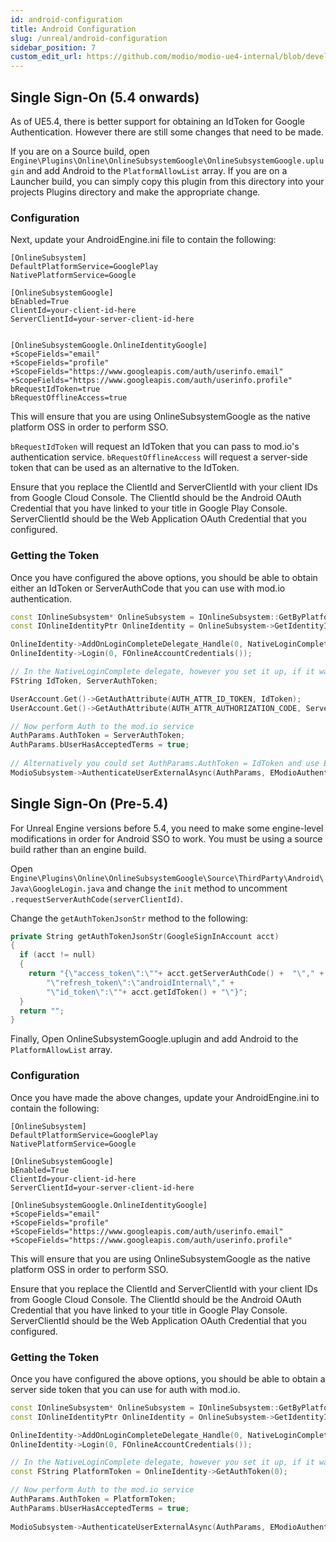 ```yaml
---
id: android-configuration
title: Android Configuration
slug: /unreal/android-configuration
sidebar_position: 7
custom_edit_url: https://github.com/modio/modio-ue4-internal/blob/develop/Plugins/Modio/Doc/android.mdx
---
```


## Single Sign-On (5.4 onwards)

As of UE5.4, there is better support for obtaining an IdToken for Google Authentication. However there are still some changes that need to be made.

If you are on a Source build, open `Engine\Plugins\Online\OnlineSubsystemGoogle\OnlineSubsystemGoogle.uplugin` and add Android to the `PlatformAllowList` array. If you are on a Launcher build, you can simply copy this plugin from this directory into your projects Plugins directory and make the appropriate change.

### Configuration

Next, update your AndroidEngine.ini file to contain the following:

```
[OnlineSubsystem]
DefaultPlatformService=GooglePlay
NativePlatformService=Google

[OnlineSubsystemGoogle]
bEnabled=True
ClientId=your-client-id-here
ServerClientId=your-server-client-id-here


[OnlineSubsystemGoogle.OnlineIdentityGoogle]
+ScopeFields="email"
+ScopeFields="profile"
+ScopeFields="https://www.googleapis.com/auth/userinfo.email"
+ScopeFields="https://www.googleapis.com/auth/userinfo.profile"
bRequestIdToken=true
bRequestOfflineAccess=true
```

This will ensure that you are using OnlineSubsystemGoogle as the native platform OSS in order to perform SSO.

`bRequestIdToken` will request an IdToken that you can pass to mod.io's authentication service. `bRequestOfflineAccess` will request a server-side token that can be used as an alternative to the IdToken.

Ensure that you replace the ClientId and ServerClientId with your client IDs from Google Cloud Console. The ClientId should be the Android OAuth Credential that you have linked to your title in Google Play Console. ServerClientId should be the Web Application OAuth Credential that you configured.

### Getting the Token

Once you have configured the above options, you should be able to obtain either an IdToken or ServerAuthCode that you can use with mod.io authentication.

```cpp
const IOnlineSubsystem* OnlineSubsystem = IOnlineSubsystem::GetByPlatform();
const IOnlineIdentityPtr OnlineIdentity = OnlineSubsystem->GetIdentityInterface();

OnlineIdentity->AddOnLoginCompleteDelegate_Handle(0, NativeLoginComplete);
OnlineIdentity->Login(0, FOnlineAccountCredentials());

// In the NativeLoginComplete delegate, however you set it up, if it was a successful login, you can then obtain the Server Auth Token as follows:
FString IdToken, ServerAuthToken;

UserAccount.Get()->GetAuthAttribute(AUTH_ATTR_ID_TOKEN, IdToken);
UserAccount.Get()->GetAuthAttribute(AUTH_ATTR_AUTHORIZATION_CODE, ServerAuthToken);

// Now perform Auth to the mod.io service
AuthParams.AuthToken = ServerAuthToken;
AuthParams.bUserHasAcceptedTerms = true;
            
// Alternatively you could set AuthParams.AuthToken = IdToken and use EModioAuthenticationProvider::GoogleIDToken
ModioSubsystem->AuthenticateUserExternalAsync(AuthParams, EModioAuthenticationProvider::GoogleServerSideToken, FOnErrorOnlyDelegateFast::CreateUObject(this, OnAuthenticationComplete));
```

## Single Sign-On (Pre-5.4)

For Unreal Engine versions before 5.4, you need to make some engine-level modifications in order for Android SSO to work. You must be using a source build rather than an engine build.

Open `Engine\Plugins\Online\OnlineSubsystemGoogle\Source\ThirdParty\Android\Java\GoogleLogin.java` and change the `init` method to uncomment `.requestServerAuthCode(serverClientId)`.

Change the `getAuthTokenJsonStr` method to the following:

```cpp
private String getAuthTokenJsonStr(GoogleSignInAccount acct)
{
  if (acct != null)
  {
    return "{\"access_token\":\""+ acct.getServerAuthCode() +  "\"," +
        "\"refresh_token\":\"androidInternal\"," +
        "\"id_token\":\""+ acct.getIdToken() + "\"}";
  }
  return "";
}
```

Finally, Open OnlineSubsystemGoogle.uplugin and add Android to the `PlatformAllowList` array.

### Configuration

Once you have made the above changes, update your AndroidEngine.ini to contain the following:

```
[OnlineSubsystem]
DefaultPlatformService=GooglePlay
NativePlatformService=Google

[OnlineSubsystemGoogle]
bEnabled=True
ClientId=your-client-id-here
ServerClientId=your-server-client-id-here

[OnlineSubsystemGoogle.OnlineIdentityGoogle]
+ScopeFields="email"
+ScopeFields="profile"
+ScopeFields="https://www.googleapis.com/auth/userinfo.email"
+ScopeFields="https://www.googleapis.com/auth/userinfo.profile"
```

This will ensure that you are using OnlineSubsystemGoogle as the native platform OSS in order to perform SSO.

Ensure that you replace the ClientId and ServerClientId with your client IDs from Google Cloud Console. The ClientId should be the Android OAuth Credential that you have linked to your title in Google Play Console. ServerClientId should be the Web Application OAuth Credential that you configured.

### Getting the Token

Once you have configured the above options, you should be able to obtain a server side token that you can use for auth with mod.io.

```cpp
const IOnlineSubsystem* OnlineSubsystem = IOnlineSubsystem::GetByPlatform();
const IOnlineIdentityPtr OnlineIdentity = OnlineSubsystem->GetIdentityInterface();

OnlineIdentity->AddOnLoginCompleteDelegate_Handle(0, NativeLoginComplete);
OnlineIdentity->Login(0, FOnlineAccountCredentials());

// In the NativeLoginComplete delegate, however you set it up, if it was a successful login, you can then obtain the Server Auth Token as follows:
const FString PlatformToken = OnlineIdentity->GetAuthToken(0);

// Now perform Auth to the mod.io service
AuthParams.AuthToken = PlatformToken;
AuthParams.bUserHasAcceptedTerms = true;
            
ModioSubsystem->AuthenticateUserExternalAsync(AuthParams, EModioAuthenticationProvider::GoogleServerSideToken, FOnErrorOnlyDelegateFast::CreateUObject(this, OnAuthenticationComplete));
```